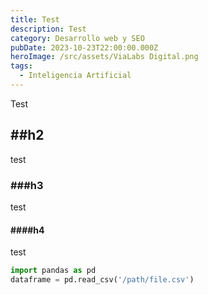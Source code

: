 ```yaml
---
title: Test
description: Test
category: Desarrollo web y SEO
pubDate: 2023-10-23T22:00:00.000Z
heroImage: /src/assets/ViaLabs Digital.png
tags:
  - Inteligencia Artificial
---
```



Test

## ##h2

test

### ###h3

test

#### ####h4

test

```python
import pandas as pd
dataframe = pd.read_csv('/path/file.csv')
```
